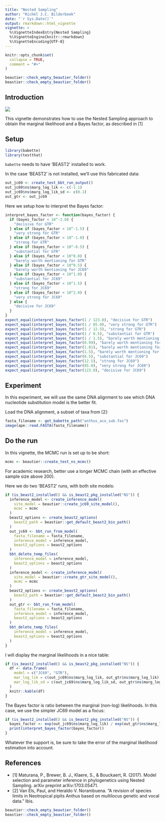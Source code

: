 ```yaml
---
title: "Nested Sampling"
author: "Richèl J.C. Bilderbeek"
date: "`r Sys.Date()`"
output: rmarkdown::html_vignette
vignette: >
  %\VignetteIndexEntry{Nested Sampling}
  %\VignetteEngine{knitr::rmarkdown}
  %\VignetteEncoding{UTF-8}
---
```


```r
knitr::opts_chunk$set(
  collapse = TRUE,
  comment = "#>"
)
```

```r
beautier::check_empty_beautier_folder()
beastier::check_empty_beastier_folder()
```

## Introduction

![](babette_logo.png)

This vignette demonstrates how to use the Nested Sampling approach
to obtain the marginal likelihood and a Bayes factor,
as described in [1]

## Setup

```r
library(babette)
library(testthat)
```

`babette` needs to have 'BEAST2' installed to work.

In the case 'BEAST2' is not installed, we'll use
this fabricated data:

```r
out_jc69 <- create_test_bbt_run_output()
out_jc69$ns$marg_log_lik <- c(-1.1)
out_jc69$ns$marg_log_lik_sd <- c(0.1)
out_gtr <- out_jc69
```

Here we setup how to interpret the Bayes factor:

```r
interpret_bayes_factor <- function(bayes_factor) {
  if (bayes_factor < 10^-2.0) {
    "decisive for GTR"
  } else if (bayes_factor < 10^-1.5) {
    "very strong for GTR"
  } else if (bayes_factor < 10^-1.0) {
    "strong for GTR"
  } else if (bayes_factor < 10^-0.5) {
    "substantial for GTR"
  } else if (bayes_factor < 10^0.0) {
    "barely worth mentioning for GTR"
  } else if (bayes_factor < 10^0.5) {
    "barely worth mentioning for JC69"
  } else if (bayes_factor < 10^1.0) {
    "substantial for JC69"
  } else if (bayes_factor < 10^1.5) {
    "strong for JC69"
  } else if (bayes_factor < 10^2.0) {
    "very strong for JC69"
  } else {
    "decisive for JC69"
  }
}
expect_equal(interpret_bayes_factor(1 / 123.0), "decisive for GTR")
expect_equal(interpret_bayes_factor(1 / 85.0), "very strong for GTR")
expect_equal(interpret_bayes_factor(1 / 12.5), "strong for GTR")
expect_equal(interpret_bayes_factor(1 / 8.5), "substantial for GTR")
expect_equal(interpret_bayes_factor(1 / 1.5), "barely worth mentioning for GTR")
expect_equal(interpret_bayes_factor(0.99), "barely worth mentioning for GTR")
expect_equal(interpret_bayes_factor(1.01), "barely worth mentioning for JC69")
expect_equal(interpret_bayes_factor(1.5), "barely worth mentioning for JC69")
expect_equal(interpret_bayes_factor(8.5), "substantial for JC69")
expect_equal(interpret_bayes_factor(12.5), "strong for JC69")
expect_equal(interpret_bayes_factor(85.0), "very strong for JC69")
expect_equal(interpret_bayes_factor(123.0), "decisive for JC69")
```

## Experiment

In this experiment, we will use the same DNA alignment to see which
DNA nucleotide substitution model is the better fit.

Load the DNA alignment, a subset of taxa from [2]:


```r
fasta_filename <- get_babette_path("anthus_aco_sub.fas")
image(ape::read.FASTA(fasta_filename))
```

## Do the run

In this vignette, the MCMC run is set up to be short:

```r
mcmc <- beautier::create_test_ns_mcmc()
```

  For academic research, better use a longer MCMC chain (with an effective
sample size above 200).

Here we do two 'BEAST2' runs, with both site models:

```r
if (is_beast2_installed() && is_beast2_pkg_installed("NS")) {
  inference_model <- create_inference_model(
    site_model = beautier::create_jc69_site_model(),
    mcmc = mcmc
  )  
  beast2_options <- create_beast2_options(
    beast2_path = beastier::get_default_beast2_bin_path()
  )
  out_jc69 <- bbt_run_from_model(
    fasta_filename = fasta_filename,
    inference_model = inference_model,
    beast2_options = beast2_options
  )
  bbt_delete_temp_files(
    inference_model = inference_model,
    beast2_options = beast2_options
  )
  inference_model <- create_inference_model(
    site_model = beautier::create_gtr_site_model(),
    mcmc = mcmc
  )
  beast2_options <- create_beast2_options(
    beast2_path = beastier::get_default_beast2_bin_path()
  )
  out_gtr <- bbt_run_from_model(
    fasta_filename = fasta_filename,
    inference_model = inference_model,
    beast2_options = beast2_options
  )
  bbt_delete_temp_files(
    inference_model = inference_model,
    beast2_options = beast2_options
  )
}
```

I will display the marginal likelihoods in a nice table:

```r
if (is_beast2_installed() && is_beast2_pkg_installed("NS")) {
  df <- data.frame(
    model = c("JC69", "GTR"),
    mar_log_lik = c(out_jc69$ns$marg_log_lik, out_gtr$ns$marg_log_lik),
    mar_log_lik_sd = c(out_jc69$ns$marg_log_lik_sd, out_gtr$ns$marg_log_lik_sd)
  )
  knitr::kable(df)
}
```

The Bayes factor is ratio between the marginal (non-log) likelihoods.
In this case, we use the simpler JC69 model as a focus:

```r
if (is_beast2_installed() && is_beast2_pkg_installed("NS")) {
  bayes_factor <- exp(out_jc69$ns$marg_log_lik) / exp(out_gtr$ns$marg_log_lik)
  print(interpret_bayes_factor(bayes_factor))
}
```

Whatever the support is, be sure to take the error of the marginal
likelihood estimation into account.

## References

 * [1] Maturana, P., Brewer, B. J., Klaere, S., & Bouckaert, R. (2017).
   Model selection and parameter inference in phylogenetics
   using Nested Sampling. arXiv preprint arXiv:1703.05471.
 * [2] Van Els, Paul, and Heraldo V. Norambuena. "A revision of species
   limits in Neotropical pipits Anthus based on multilocus genetic and
   vocal data." Ibis.

```r
beautier::check_empty_beautier_folder()
beastier::check_empty_beastier_folder()
```
